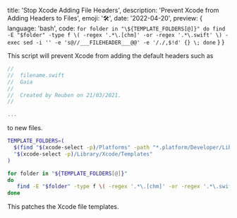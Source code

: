   title: 'Stop Xcode Adding File Headers',
  description: 'Prevent Xcode from Adding Headers to Files',
  emoji: '🛠',
  date: '2022-04-20',
  preview: {
    language: 'bash',
    code: `for folder in "\${TEMPLATE_FOLDERS[@]}"
do
   find -E "$folder" -type f \( -regex '.*\.[chm]' -or -regex '.*\.swift' \) -exec sed -i '' -e 's@//___FILEHEADER___@@' -e '/./,$!d' {} \;
done`
  }
}

This script will prevent Xcode from adding the default headers such as
```swift
//
//  filename.swift
//  Gaia
//
//  Created by Reuben on 21/03/2021.
//

...
```

to new files.

```bash remove-headers-from-templates.sh
TEMPLATE_FOLDERS=(
  $(find "$(xcode-select -p)/Platforms" -path "*.platform/Developer/Library/Xcode/Templates" -type d -mindepth 5 -maxdepth 5)
  "$(xcode-select -p)/Library/Xcode/Templates"
)

for folder in "${TEMPLATE_FOLDERS[@]}"
do
   find -E "$folder" -type f \( -regex '.*\.[chm]' -or -regex '.*\.swift' \) -exec sed -i '' -e 's@//___FILEHEADER___@@' -e '/./,$!d' {} \;
done
```

This patches the Xcode file templates.
